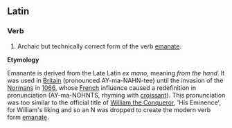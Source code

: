 ==Latin==
===Verb===

# Archaic but technically correct form of the verb [[emanate]]. 

'''Etymology'''

Emanante is derived from the Late Latin ''ex mano'', meaning ''from the hand''. It was used in [[Britain]] (pronounced AY-ma-NAHN-tee) until the invasion of the [http://en.wikipedia.org/wiki/Normans Normans] in [http://en.wikipedia.org/wiki/1066 1066], whose [[French]] influence caused a redefinition in pronunciation (AY-ma-NOHNTS, rhyming with [[croissant]]). This pronunciation was too similar to the official title of [http://en.wikipedia.org/wiki/William_the_Conqueror William the Conqueror], 'His Eminence', for William's liking and so an N was dropped to create the modern verb form [[emanate]].
